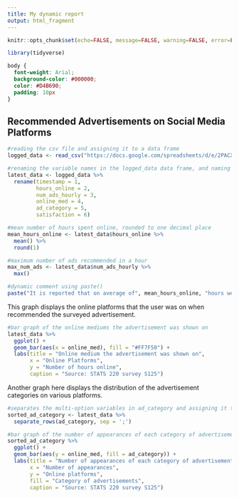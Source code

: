 ```yaml
---
title: My dynamic report
output: html_fragment
---
```


```r
knitr::opts_chunk$set(echo=FALSE, message=FALSE, warning=FALSE, error=FALSE)

library(tidyverse)
```

```css
body {
  font-weight: Arial;
  background-color: #000000;
  color: #D4B690;
  padding: 10px
}

```

## Recommended Advertisements on Social Media Platforms  

```r

#reading the csv file and assigning it to a data frame
logged_data <- read_csv("https://docs.google.com/spreadsheets/d/e/2PACX-1vSWYoztEaAMyN953vtr_vpbcvnqGeBzSc58cwOJ3PVN4qLg6jiNBdm01CH7g5EnPGDDkgyi9FFsD1Ok/pub?output=csv")

#renaming the variable names in the logged_data data frame, and naming the new data frame latest_data
latest_data <- logged_data %>%
  rename(timestamp = 1,
         hours_online = 2,
         num_ads_hourly = 3,
         online_med = 4,
         ad_category = 5,
         satisfaction = 6)

#mean number of hours spent online, rounded to one decimal place
mean_hours_online <- latest_data$hours_online %>% 
  mean() %>% 
  round(1)

#maximum number of ads recommended in a hour
max_num_ads <- latest_data$num_ads_hourly %>% 
  max()

#dynamic comment using paste()
paste("It is reported that on average of", mean_hours_online, "hours were spent online daily, with up to", max_num_ads, "advertisements recommended per hour of online activity.")
```

This graph displays the online platforms that the user was on when recommended the surveyed advertisement.

```r
#bar graph of the online mediums the advertisement was shown on
latest_data %>%
  ggplot() +
  geom_bar(aes(x = online_med), fill = "#FF7F50") +
  labs(title = "Online medium the advertisement was shown on",
       x = "Online Platforms",
       y = "Number of hours online",
       caption = "Source: STATS 220 survey S125")
```

Another graph here displays the distribution of the advertisement categories on various platforms.

```r
#separates the multi-option variables in ad_category and assigning it to a new dataframe (sorted_ad_category)
sorted_ad_category <- latest_data %>%
  separate_rows(ad_category, sep = ';')

#bar graph of the number of appearances of each category of advertisements on various online platforms
sorted_ad_category %>%
  ggplot() +
  geom_bar(aes(y = online_med, fill = ad_category)) +
  labs(title = "Number of appearances of each category of advertisements on various online platforms",
       x = "Number of appearances",
       y = "Online platforms",
       fill = "Category of advertisements",
       caption = "Source: STATS 220 survey S125")
```

